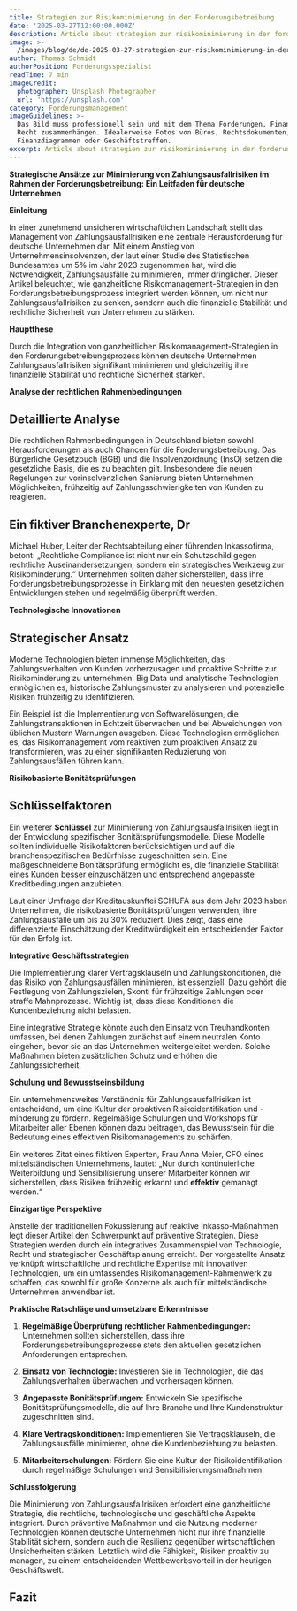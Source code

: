 ```yaml
---
title: Strategien zur Risikominimierung in der Forderungsbetreibung
date: '2025-03-27T12:00:00.000Z'
description: Article about strategien zur risikominimierung in der forderungsbetreibung
image: >-
  /images/blog/de/de-2025-03-27-strategien-zur-risikominimierung-in-der-forderungsbetreibung.jpg
author: Thomas Schmidt
authorPosition: Forderungsspezialist
readTime: 7 min
imageCredit:
  photographer: Unsplash Photographer
  url: 'https://unsplash.com'
category: Forderungsmanagement
imageGuidelines: >-
  Das Bild muss professionell sein und mit dem Thema Forderungen, Finanzen oder
  Recht zusammenhängen. Idealerweise Fotos von Büros, Rechtsdokumenten,
  Finanzdiagrammen oder Geschäftstreffen.
excerpt: Article about strategien zur risikominimierung in der forderungsbetreibung
---
```

**Strategische Ansätze zur Minimierung von Zahlungsausfallrisiken im Rahmen der Forderungsbetreibung: Ein Leitfaden für deutsche Unternehmen**

**Einleitung**

In einer zunehmend unsicheren wirtschaftlichen Landschaft stellt das Management von Zahlungsausfallrisiken eine zentrale Herausforderung für deutsche Unternehmen dar. Mit einem Anstieg von Unternehmensinsolvenzen, der laut einer Studie des Statistischen Bundesamtes um 5% im Jahr 2023 zugenommen hat, wird die Notwendigkeit, Zahlungsausfälle zu minimieren, immer dringlicher. Dieser Artikel beleuchtet, wie ganzheitliche Risikomanagement-Strategien in den Forderungsbetreibungsprozess integriert werden können, um nicht nur Zahlungsausfallrisiken zu senken, sondern auch die finanzielle Stabilität und rechtliche Sicherheit von Unternehmen zu stärken.

**Hauptthese**

Durch die Integration von ganzheitlichen Risikomanagement-Strategien in den Forderungsbetreibungsprozess können deutsche Unternehmen Zahlungsausfallrisiken signifikant minimieren und gleichzeitig ihre finanzielle Stabilität und rechtliche Sicherheit stärken.

**Analyse der rechtlichen Rahmenbedingungen**

## Detaillierte Analyse

Die rechtlichen Rahmenbedingungen in Deutschland bieten sowohl Herausforderungen als auch Chancen für die Forderungsbetreibung. Das Bürgerliche Gesetzbuch (BGB) und die Insolvenzordnung (InsO) setzen die gesetzliche Basis, die es zu beachten gilt. Insbesondere die neuen Regelungen zur vorinsolvenzlichen Sanierung bieten Unternehmen Möglichkeiten, frühzeitig auf Zahlungsschwierigkeiten von Kunden zu reagieren.

## Ein fiktiver Branchenexperte, Dr

Michael Huber, Leiter der Rechtsabteilung einer führenden Inkassofirma, betont: „Rechtliche Compliance ist nicht nur ein Schutzschild gegen rechtliche Auseinandersetzungen, sondern ein strategisches Werkzeug zur Risikominderung.“ Unternehmen sollten daher sicherstellen, dass ihre Forderungsbetreibungsprozesse in Einklang mit den neuesten gesetzlichen Entwicklungen stehen und regelmäßig überprüft werden.

**Technologische Innovationen**

## Strategischer Ansatz

Moderne Technologien bieten immense Möglichkeiten, das Zahlungsverhalten von Kunden vorherzusagen und proaktive Schritte zur Risikominderung zu unternehmen. Big Data und analytische Technologien ermöglichen es, historische Zahlungsmuster zu analysieren und potenzielle Risiken frühzeitig zu identifizieren.

Ein Beispiel ist die Implementierung von Softwarelösungen, die Zahlungstransaktionen in Echtzeit überwachen und bei Abweichungen von üblichen Mustern Warnungen ausgeben. Diese Technologien ermöglichen es, das Risikomanagement vom reaktiven zum proaktiven Ansatz zu transformieren, was zu einer signifikanten Reduzierung von Zahlungsausfällen führen kann.

**Risikobasierte Bonitätsprüfungen**

## Schlüsselfaktoren

Ein weiterer **Schlüssel** zur Minimierung von Zahlungsausfallrisiken liegt in der Entwicklung spezifischer Bonitätsprüfungsmodelle. Diese Modelle sollten individuelle Risikofaktoren berücksichtigen und auf die branchenspezifischen Bedürfnisse zugeschnitten sein. Eine maßgeschneiderte Bonitätsprüfung ermöglicht es, die finanzielle Stabilität eines Kunden besser einzuschätzen und entsprechend angepasste Kreditbedingungen anzubieten.

Laut einer Umfrage der Kreditauskunftei SCHUFA aus dem Jahr 2023 haben Unternehmen, die risikobasierte Bonitätsprüfungen verwenden, ihre Zahlungsausfälle um bis zu 30% reduziert. Dies zeigt, dass eine differenzierte Einschätzung der Kreditwürdigkeit ein entscheidender Faktor für den Erfolg ist.

**Integrative Geschäftsstrategien**

Die Implementierung klarer Vertragsklauseln und Zahlungskonditionen, die das Risiko von Zahlungsausfällen minimieren, ist essenziell. Dazu gehört die Festlegung von Zahlungszielen, Skonti für frühzeitige Zahlungen oder straffe Mahnprozesse. Wichtig ist, dass diese Konditionen die Kundenbeziehung nicht belasten.

Eine integrative Strategie könnte auch den Einsatz von Treuhandkonten umfassen, bei denen Zahlungen zunächst auf einem neutralen Konto eingehen, bevor sie an das Unternehmen weitergeleitet werden. Solche Maßnahmen bieten zusätzlichen Schutz und erhöhen die Zahlungssicherheit.

**Schulung und Bewusstseinsbildung**

Ein unternehmensweites Verständnis für Zahlungsausfallrisiken ist entscheidend, um eine Kultur der proaktiven Risikoidentifikation und -minderung zu fördern. Regelmäßige Schulungen und Workshops für Mitarbeiter aller Ebenen können dazu beitragen, das Bewusstsein für die Bedeutung eines effektiven Risikomanagements zu schärfen.

Ein weiteres Zitat eines fiktiven Experten, Frau Anna Meier, CFO eines mittelständischen Unternehmens, lautet: „Nur durch kontinuierliche Weiterbildung und Sensibilisierung unserer Mitarbeiter können wir sicherstellen, dass Risiken frühzeitig erkannt und **effektiv** gemanagt werden.“

**Einzigartige Perspektive**

Anstelle der traditionellen Fokussierung auf reaktive Inkasso-Maßnahmen legt dieser Artikel den Schwerpunkt auf präventive Strategien. Diese Strategien werden durch ein integratives Zusammenspiel von Technologie, Recht und strategischer Geschäftsplanung erreicht. Der vorgestellte Ansatz verknüpft wirtschaftliche und rechtliche Expertise mit innovativen Technologien, um ein umfassendes Risikomanagement-Rahmenwerk zu schaffen, das sowohl für große Konzerne als auch für mittelständische Unternehmen anwendbar ist.

**Praktische Ratschläge und umsetzbare Erkenntnisse**

1. **Regelmäßige Überprüfung rechtlicher Rahmenbedingungen:** Unternehmen sollten sicherstellen, dass ihre Forderungsbetreibungsprozesse stets den aktuellen gesetzlichen Anforderungen entsprechen.

2. **Einsatz von Technologie:** Investieren Sie in Technologien, die das Zahlungsverhalten überwachen und vorhersagen können.

3. **Angepasste Bonitätsprüfungen:** Entwickeln Sie spezifische Bonitätsprüfungsmodelle, die auf Ihre Branche und Ihre Kundenstruktur zugeschnitten sind.

4. **Klare Vertragskonditionen:** Implementieren Sie Vertragsklauseln, die Zahlungsausfälle minimieren, ohne die Kundenbeziehung zu belasten.

5. **Mitarbeiterschulungen:** Fördern Sie eine Kultur der Risikoidentifikation durch regelmäßige Schulungen und Sensibilisierungsmaßnahmen.

**Schlussfolgerung**

Die Minimierung von Zahlungsausfallrisiken erfordert eine ganzheitliche Strategie, die rechtliche, technologische und geschäftliche Aspekte integriert. Durch präventive Maßnahmen und die Nutzung moderner Technologien können deutsche Unternehmen nicht nur ihre finanzielle Stabilität sichern, sondern auch die Resilienz gegenüber wirtschaftlichen Unsicherheiten stärken. Letztlich wird die Fähigkeit, Risiken proaktiv zu managen, zu einem entscheidenden Wettbewerbsvorteil in der heutigen Geschäftswelt.


## Fazit
